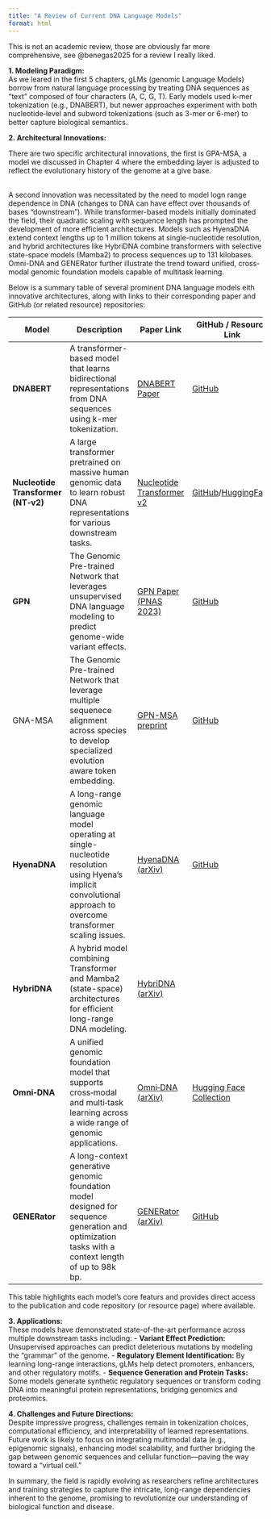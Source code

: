 ```yaml
---
title: "A Review of Current DNA Language Models"
format: html
---
```


This is not an academic review, those are obviously far more comprehensive, see @benegas2025 for a review I really liked.

**1. Modeling Paradigm:**\
As we leared in the first 5 chapters, gLMs (genomic Language Models) borrow from natural language processing by treating DNA sequences as “text” composed of four characters (A, C, G, T). Early models used k-mer tokenization (e.g., DNABERT), but newer approaches experiment with both nucleotide‐level and subword tokenizations (such as 3-mer or 6-mer) to better capture biological semantics.

**2. Architectural Innovations:**

There are two specific architectural innovations, the first is GPA-MSA, a model we discussed in Chapter 4 where the embedding layer is adjusted to reflect the evolutionary history of the genome at a give base.

\
A second innovation was necessitated by the need to model logn range dependence in DNA (changes to DNA can have effect over thousands of bases "downstream"). While transformer-based models initially dominated the field, their quadratic scaling with sequence length has prompted the development of more efficient architectures. Models such as HyenaDNA extend context lengths up to 1 million tokens at single-nucleotide resolution, and hybrid architectures like HybriDNA combine transformers with selective state-space models (Mamba2) to process sequences up to 131 kilobases. Omni-DNA and GENERator further illustrate the trend toward unified, cross-modal genomic foundation models capable of multitask learning.

Below is a summary table of several prominent DNA language models eith innovative architectures, along with links to their corresponding paper and GitHub (or related resource) repositories:

| Model | Description | Paper Link | GitHub / Resource Link |
|---------------|------------------------|-----------------|----------------|
| **DNABERT** | A transformer-based model that learns bidirectional representations from DNA sequences using k-mer tokenization. | [DNABERT Paper](https://doi.org/10.1093/bioinformatics/btab083) | [GitHub](https://github.com/jerryji1993/DNABERT) |
| **Nucleotide Transformer (NT‑v2)** | A large transformer pretrained on massive human genomic data to learn robust DNA representations for various downstream tasks. | [Nucleotide Transformer v2](https://doi.org/10.1038/s41592-024-02523-z) | [GitHub](https://github.com/instadeepai/nucleotide-transformer)/[HuggingFace](https://huggingface.co/collections/InstaDeepAI/nucleotide-transformer-65099cdde13ff96230f2e592) |
| **GPN** | The Genomic Pre-trained Network that leverages unsupervised DNA language modeling to predict genome-wide variant effects. | [GPN Paper (PNAS 2023)](https://doi.org/10.1073/pnas.2311219120) | [GitHub](https://github.com/songlab-cal/gpn) |
| GNA-MSA | The Genomic Pre-trained Network that leverage multiple sequenece alignment across species to develop specialized evolution aware token embedding. | [GPN-MSA preprint](https://pubmed.ncbi.nlm.nih.gov/37873118/) | [GitHub](https://github.com/songlab-cal/gpn) |
| **HyenaDNA** | A long-range genomic language model operating at single-nucleotide resolution using Hyena’s implicit convolutional approach to overcome transformer scaling issues. | [HyenaDNA (arXiv)](https://arxiv.org/abs/2306.15794) | [GitHub](https://github.com/HazyResearch/hyena-dna) |
| **HybriDNA** | A hybrid model combining Transformer and Mamba2 (state-space) architectures for efficient long-range DNA modeling. | [HybriDNA (arXiv)](https://arxiv.org/abs/2502.10807) |  |
| **Omni‑DNA** | A unified genomic foundation model that supports cross‑modal and multi‑task learning across a wide range of genomic applications. | [Omni‑DNA (arXiv)](https://arxiv.org/abs/2502.03499) | [Hugging Face Collection](https://huggingface.co/collections/zehui127) |
| **GENERator** | A long-context generative genomic foundation model designed for sequence generation and optimization tasks with a context length of up to 98k bp. | [GENERator (arXiv)](https://arxiv.org/abs/2502.07272) | [GitHub](https://github.com/GenerTeam/GENERator) |

This table highlights each model’s core featurs and provides direct access to the publication and code repository (or resource page) where available.

**3. Applications:**\
These models have demonstrated state-of-the-art performance across multiple downstream tasks including: - **Variant Effect Prediction:** Unsupervised approaches can predict deleterious mutations by modeling the “grammar” of the genome. - **Regulatory Element Identification:** By learning long-range interactions, gLMs help detect promoters, enhancers, and other regulatory motifs. - **Sequence Generation and Protein Tasks:** Some models generate synthetic regulatory sequences or transform coding DNA into meaningful protein representations, bridging genomics and proteomics.

**4. Challenges and Future Directions:**\
Despite impressive progress, challenges remain in tokenization choices, computational efficiency, and interpretability of learned representations. Future work is likely to focus on integrating multimodal data (e.g., epigenomic signals), enhancing model scalability, and further bridging the gap between genomic sequences and cellular function—paving the way toward a “virtual cell.”

In summary, the field is rapidly evolving as researchers refine architectures and training strategies to capture the intricate, long-range dependencies inherent to the genome, promising to revolutionize our understanding of biological function and disease.